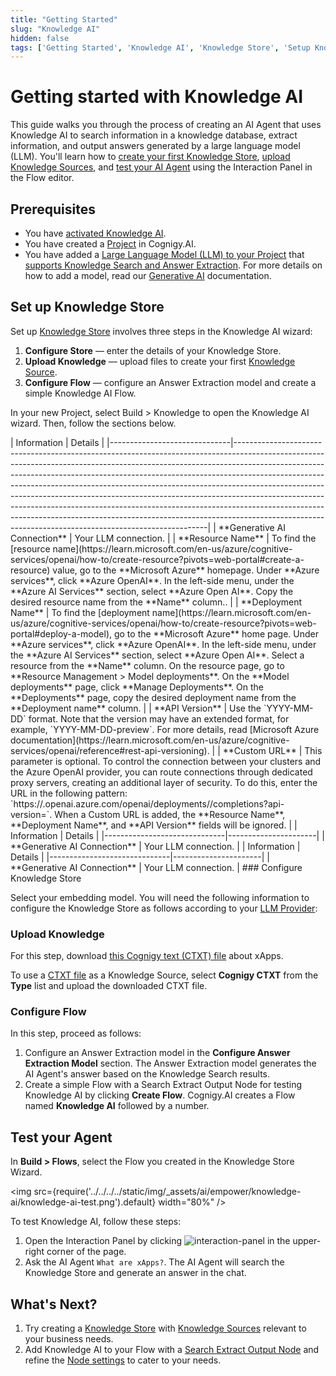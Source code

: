 ```yaml
---
title: "Getting Started"
slug: "Knowledge AI"
hidden: false
tags: ['Getting Started', 'Knowledge AI', 'Knowledge Store', 'Setup Knowledge Sources']
---
```




# Getting started with Knowledge AI

This guide walks you through the process of creating an AI Agent that uses Knowledge AI to search information in a knowledge database, extract information, and output answers generated by a large language model (LLM). You'll learn how to [create your first Knowledge Store](#create-your-first-knowledge-store), [upload Knowledge Sources](#upload-knowledge-sources), and [test your AI Agent](#test-your-agent) using the Interaction Panel in the Flow editor.

## Prerequisites

- You have [activated Knowledge AI](activate.mdx).
- You have created a [Project](../../build/projects.mdx) in Cognigy.AI.
- You have added a [Large Language Model (LLM) to your Project](../llms/providers/all-providers.mdx) that [supports Knowledge Search and Answer Extraction](../../empower/llms/model-support-by-feature.mdx). For more details on how to add a model, read our [Generative AI](../generative-ai.mdx#add-a-model) documentation.

## Set up Knowledge Store

Set up [Knowledge Store](knowledge-store.mdx) involves three steps in the Knowledge AI wizard:

1. **Configure Store** — enter the details of your Knowledge Store.
2. **Upload Knowledge** — upload files to create your first [Knowledge Source](knowledge-source/knowledge-source.mdx).
3. **Configure Flow** — configure an Answer Extraction model and create a simple Knowledge AI Flow.

In your new Project, select Build > Knowledge to open the Knowledge AI wizard. Then, follow the sections below.

<Tabs>
  <TabItem value="tab1" label="Microsoft Azure OpenAI" default>
    | Information                  | Details                                                                                                                                                                                                                                                                                                                                                                                                                                                                                                                                                                                                                                 |
    |------------------------------|-----------------------------------------------------------------------------------------------------------------------------------------------------------------------------------------------------------------------------------------------------------------------------------------------------------------------------------------------------------------------------------------------------------------------------------------------------------------------------------------------------------------------------------------------------------------------------------------------------------------------------------------|
    | **Generative AI Connection** | Your LLM connection.                                                                                                                                                                                                                                                                                                                                                                                                                                                                                                                                                                                                                    |
    | **Resource Name**            | To find the [resource name](https://learn.microsoft.com/en-us/azure/cognitive-services/openai/how-to/create-resource?pivots=web-portal#create-a-resource) value, go to the **Microsoft Azure** homepage. Under **Azure services**, click **Azure OpenAI**. In the left-side menu, under the **Azure AI Services** section, select **Azure Open AI**. Copy the desired resource name from the **Name** column..                                                                                                                                                                                                                          |
    | **Deployment Name**          | To find the [deployment name](https://learn.microsoft.com/en-us/azure/cognitive-services/openai/how-to/create-resource?pivots=web-portal#deploy-a-model), go to the **Microsoft Azure** home page. Under **Azure services**, click **Azure OpenAI**. In the left-side menu, under the **Azure AI Services** section, select **Azure Open AI**. Select a resource from the **Name** column. On the resource page, go to **Resource Management > Model deployments**. On the **Model deployments** page, click **Manage Deployments**. On the **Deployments** page, copy the desired deployment name from the **Deployment name** column. |
    | **API Version**              | Use the `YYYY-MM-DD` format. Note that the version may have an extended format, for example, `YYYY-MM-DD-preview`. For more details, read [Microsoft Azure documentation](https://learn.microsoft.com/en-us/azure/cognitive-services/openai/reference#rest-api-versioning).                                                                                                                                                                                                                                                                                                                                                             |
    | **Custom URL**               | This parameter is optional. To control the connection between your clusters and the Azure OpenAI provider, you can route connections through dedicated proxy servers, creating an additional layer of security. To do this, enter the URL in the following pattern: `https://<resource-name>.openai.azure.com/openai/deployments/<deployment-name>/completions?api-version=<api-verson>`. When a Custom URL is added, the **Resource Name**, **Deployment Name**, and **API Version** fields will be ignored.                                                                                                                           |

  </TabItem>
  <TabItem value="tab2" label="OpenAI">
    | Information                  | Details              |
    |------------------------------|----------------------|
    | **Generative AI Connection** | Your LLM connection. |

  </TabItem>
  <TabItem value="tab3" label="Aleph Alpha">
    | Information                  | Details              |
    |------------------------------|----------------------|
    | **Generative AI Connection** | Your LLM connection. |

  </TabItem>
</Tabs>
### Configure Knowledge Store

Select your embedding model. You will need the following information to configure the Knowledge Store as follows according to your [LLM Provider](../llms/providers/all-providers.mdx):

### Upload Knowledge

For this step, download [this Cognigy text (CTXT) file](https://docs.cognigy.com/_assets/ai/empower/knowledge-ai/cognigy-sample.ctxt) about xApps.

To use a [CTXT file](knowledge-source/text-formats/ctxt.mdx) as a Knowledge Source, select **Cognigy CTXT** from the **Type** list and upload the downloaded CTXT file.

### Configure Flow

In this step, proceed as follows:

1. Configure an Answer Extraction model in the **Configure Answer Extraction Model** section. The Answer Extraction model generates the AI Agent's answer based on the Knowledge Search results.
2. Create a simple Flow with a Search Extract Output Node for testing Knowledge AI by clicking **Create Flow**. Cognigy.AI creates a Flow named **Knowledge AI** followed by a number.

## Test your Agent

In **Build > Flows**, select the Flow you created in the Knowledge Store Wizard.

<img src={require('../../../../static/img/_assets/ai/empower/knowledge-ai/knowledge-ai-test.png').default} width="80%" />

To test Knowledge AI, follow these steps:

1. Open the Interaction Panel by clicking ![interaction-panel](../../../../static/img/_assets/icons/interaction-panel.svg) in the upper-right corner of the page.
2. Ask the AI Agent `What are xApps?`. The AI Agent will search the Knowledge Store and generate an answer in the chat.

## What's Next?

1. Try creating a [Knowledge Store](knowledge-store.mdx) with [Knowledge Sources](knowledge-source/knowledge-source.mdx) relevant to your business needs.
2. Add Knowledge AI to your Flow with a [Search Extract Output Node](knowledge-search-and-extraction/search-extract-output.mdx) and refine the [Node settings](../../build/node-reference/other-nodes/search-extract-output.mdx) to cater to your needs.
